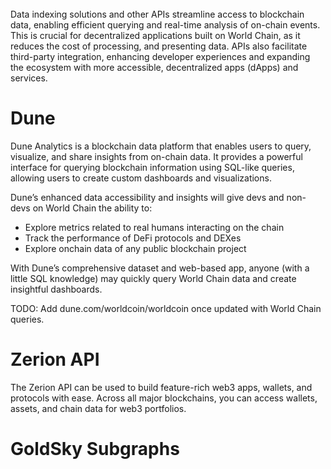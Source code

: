 <br/>
Data indexing solutions and other APIs streamline access to blockchain data, enabling efficient querying and real-time analysis of on-chain events. 
This is crucial for decentralized applications built on World Chain, as it reduces the cost of processing, and presenting data. APIs also facilitate 
third-party integration, enhancing developer experiences and expanding the ecosystem with more accessible, decentralized apps (dApps) and services.

# Dune

Dune Analytics is a blockchain data platform that enables users to query, visualize, and share insights from on-chain data.
It provides a powerful interface for querying blockchain information using SQL-like queries, allowing users 
to create custom dashboards and visualizations.

Dune’s enhanced data accessibility and insights will give devs and non-devs on World Chain the
ability to:
- Explore metrics related to real humans interacting on the chain
- Track the performance of DeFi protocols and DEXes
- Explore onchain data of any public blockchain project

With Dune’s comprehensive dataset and web-based app, anyone (with a little SQL knowledge) may quickly query World Chain data and create insightful dashboards.

TODO: Add dune.com/worldcoin/worldcoin once updated with World Chain queries.

# Zerion API

The Zerion API can be used to build feature-rich web3 apps, wallets, and protocols with ease. Across all major blockchains, you can access wallets, assets, and chain data for web3 portfolios.


# GoldSky Subgraphs

